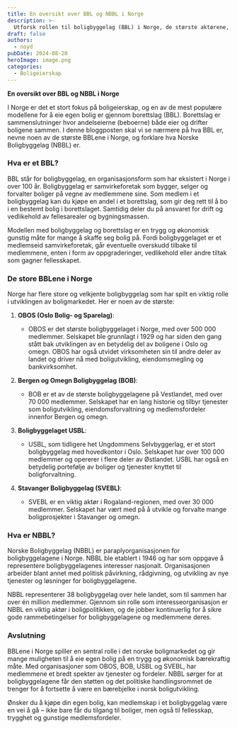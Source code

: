 ```yaml
---
title: En oversikt over BBL og NBBL i Norge
description: >-
  Utforsk rollen til boligbyggelag (BBL) i Norge, de største aktørene, og hvordan NBBL støtter boligbyggelagene nasjonalt
draft: false
authors:
  - noyd
pubDate: 2024-08-20
heroImage: image.png
categories:
  - Boligeierskap
---
```


**En oversikt over BBL og NBBL i Norge**

I Norge er det et stort fokus på boligeierskap, og en av de mest populære modellene for å eie egen bolig er gjennom borettslag (BBL). Borettslag er sammenslutninger hvor andelseierne (beboerne) både eier og drifter boligene sammen. I denne bloggposten skal vi se nærmere på hva BBL er, nevne noen av de største BBLene i Norge, og forklare hva Norske Boligbyggelag (NBBL) er.

### Hva er et BBL?

BBL står for boligbyggelag, en organisasjonsform som har eksistert i Norge i over 100 år. Boligbyggelag er samvirkeforetak som bygger, selger og forvalter boliger på vegne av medlemmene sine. Som medlem i et boligbyggelag kan du kjøpe en andel i et borettslag, som gir deg rett til å bo i en bestemt bolig i borettslaget. Samtidig deler du på ansvaret for drift og vedlikehold av fellesarealer og bygningsmassen.

Modellen med boligbyggelag og borettslag er en trygg og økonomisk gunstig måte for mange å skaffe seg bolig på. Fordi boligbyggelaget er et medlemseid samvirkeforetak, går eventuelle overskudd tilbake til medlemmene, enten i form av oppgraderinger, vedlikehold eller andre tiltak som gagner fellesskapet.

### De store BBLene i Norge

Norge har flere store og velkjente boligbyggelag som har spilt en viktig rolle i utviklingen av boligmarkedet. Her er noen av de største:

1. **OBOS (Oslo Bolig- og Sparelag)**:

   - OBOS er det største boligbyggelaget i Norge, med over 500 000 medlemmer. Selskapet ble grunnlagt i 1929 og har siden den gang stått bak utviklingen av en betydelig del av boligene i Oslo og omegn. OBOS har også utvidet virksomheten sin til andre deler av landet og driver nå med boligutvikling, eiendomsmegling og bankvirksomhet.

2. **Bergen og Omegn Boligbyggelag (BOB)**:

   - BOB er et av de største boligbyggelagene på Vestlandet, med over 70 000 medlemmer. Selskapet har en lang historie og tilbyr tjenester som boligutvikling, eiendomsforvaltning og medlemsfordeler innenfor Bergen og omegn.

3. **Boligbyggelaget USBL**:

   - USBL, som tidligere het Ungdommens Selvbyggerlag, er et stort boligbyggelag med hovedkontor i Oslo. Selskapet har over 100 000 medlemmer og opererer i flere deler av Østlandet. USBL har også en betydelig portefølje av boliger og tjenester knyttet til boligforvaltning.

4. **Stavanger Boligbyggelag (SVEBL)**:
   - SVEBL er en viktig aktør i Rogaland-regionen, med over 30 000 medlemmer. Selskapet har vært med på å utvikle og forvalte mange boligprosjekter i Stavanger og omegn.

### Hva er NBBL?

Norske Boligbyggelag (NBBL) er paraplyorganisasjonen for boligbyggelagene i Norge. NBBL ble etablert i 1946 og har som oppgave å representere boligbyggelagenes interesser nasjonalt. Organisasjonen arbeider blant annet med politisk påvirkning, rådgivning, og utvikling av nye tjenester og løsninger for boligbyggelagene.

NBBL representerer 38 boligbyggelag over hele landet, som til sammen har over én million medlemmer. Gjennom sin rolle som interesseorganisasjon er NBBL en viktig aktør i boligpolitikken, og de jobber kontinuerlig for å sikre gode rammebetingelser for boligbyggelagene og medlemmene deres.

### Avslutning

BBLene i Norge spiller en sentral rolle i det norske boligmarkedet og gir mange muligheten til å eie egen bolig på en trygg og økonomisk bærekraftig måte. Med organisasjoner som OBOS, BOB, USBL og SVEBL, har medlemmene et bredt spekter av tjenester og fordeler. NBBL sørger for at boligbyggelagene får den støtten og det politiske handlingsrommet de trenger for å fortsette å være en bærebjelke i norsk boligutvikling.

Ønsker du å kjøpe din egen bolig, kan medlemskap i et boligbyggelag være en vei å gå – ikke bare får du tilgang til boliger, men også til fellesskap, trygghet og gunstige medlemsfordeler.
